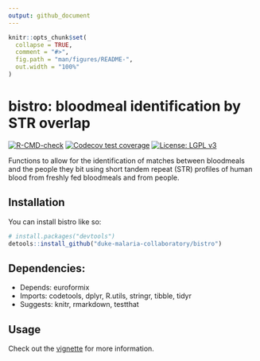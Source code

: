```yaml
---
output: github_document
---
```


<!-- README.md is generated from README.Rmd. Please edit that file -->

```r
knitr::opts_chunk$set(
  collapse = TRUE,
  comment = "#>",
  fig.path = "man/figures/README-",
  out.width = "100%"
)
```

# bistro: bloodmeal identification by STR overlap

<!-- badges: start -->
[![R-CMD-check](https://github.com/duke-malaria-collaboratory/bistro/actions/workflows/R-CMD-check.yaml/badge.svg)](https://github.com/duke-malaria-collaboratory/bistro/actions/workflows/R-CMD-check.yaml)
[![Codecov test coverage](https://codecov.io/gh/duke-malaria-collaboratory/bistro/branch/main/graph/badge.svg)](https://app.codecov.io/gh/duke-malaria-collaboratory/bistro?branch=main)
[![License: LGPL v3](https://img.shields.io/badge/License-LGPL_v3-blue.svg)](https://www.gnu.org/licenses/lgpl-3.0)
<!-- badges: end -->

Functions to allow for the identification of matches between bloodmeals and the people they bit using short tandem repeat (STR) profiles of human blood from freshly fed bloodmeals and from people.

## Installation

You can install bistro like so:

``` r
# install.packages("devtools")
detools::install_github("duke-malaria-collaboratory/bistro")
```

## Dependencies:

* Depends: euroformix
* Imports: codetools, dplyr, R.utils, stringr, tibble, tidyr
* Suggests: knitr, rmarkdown, testthat

## Usage

Check out the [vignette](https://duke-malaria-collaboratory.github.io/bistro/articles/bistro.html) for more information. 
